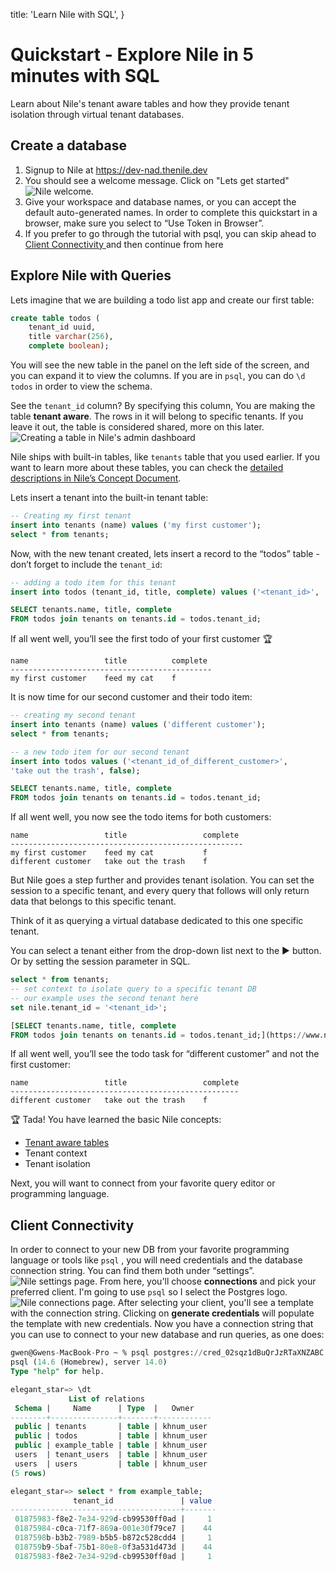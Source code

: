 
  title: 'Learn Nile with SQL',
}

# Quickstart - Explore Nile in 5 minutes with SQL

Learn about Nile's tenant aware tables and how they provide tenant isolation through virtual tenant databases.

## Create a database

1. Signup to Nile at https://dev-nad.thenile.dev 
2. You should see a welcome message. Click on "Lets get started"
![Nile welcome.](/images/nad-welcome.png)
3. Give your workspace and database names, or you can accept the default auto-generated names. In order to complete this quickstart in a browser, make sure you select to “Use Token in Browser”. 
4. If you prefer to go through the tutorial with psql, you can skip ahead to <a href="#client-connectivity"> Client Connectivity </a> and then continue from here

## Explore Nile with Queries
Lets imagine that we are building a todo list app and create our first table:
```sql
create table todos (
    tenant_id uuid, 
    title varchar(256), 
    complete boolean);
```
You will see the new table in the panel on the left side of the screen, and you can expand it to view the columns. If you are in `psql`, you can do `\d todos` in order to view the schema.

See the  `tenant_id` column? By specifying this column, You are making the table **tenant aware**. The rows in it will belong to specific tenants. If you leave it out, the table is considered shared, more on this later.
![Creating a table in Nile's admin dashboard](/images/nad-create-table.png)

Nile ships with built-in tables, like `tenants` table that you used earlier. If you want to learn more about these tables, you can check the [detailed descriptions in Nile’s Concept Document](https://www.notion.so/640f7364152a4941990cf6351b065049?pvs=21).

Lets insert a tenant into the built-in tenant table:

```sql
-- Creating my first tenant
insert into tenants (name) values ('my first customer');
select * from tenants;
```

Now, with the new tenant created, lets insert a record to the “todos” table - don’t forget to include the `tenant_id`: 

```sql
-- adding a todo item for this tenant
insert into todos (tenant_id, title, complete) values ('<tenant_id>', 'feed my cat', false);

SELECT tenants.name, title, complete 
FROM todos join tenants on tenants.id = todos.tenant_id;
```

If all went well, you’ll see the first todo of your first customer 🏆

```
name                 title          complete
---------------------------------------------
my first customer    feed my cat    f
```

It is now time for our second customer and their todo item:

```sql
-- creating my second tenant
insert into tenants (name) values ('different customer');
select * from tenants;
```

```sql
-- a new todo item for our second tenant
insert into todos values ('<tenant_id_of_different_customer>', 
'take out the trash', false);

SELECT tenants.name, title, complete 
FROM todos join tenants on tenants.id = todos.tenant_id;
```

If all went well, you now see the todo items for both customers:

```
name                 title                 complete
----------------------------------------------------
my first customer    feed my cat           f
different customer   take out the trash    f
```

But Nile goes a step further and provides tenant isolation. You can set the session to a specific tenant, and every query that follows will only return data that belongs to this specific tenant. 

Think of it as querying a virtual database dedicated to this one specific tenant.

You can select a tenant either from the drop-down list next to the ▶️ button. Or by setting the session parameter in SQL.

```sql
select * from tenants;
-- set context to isolate query to a specific tenant DB
-- our example uses the second tenant here
set nile.tenant_id = '<tenant_id>'; 

[SELECT tenants.name, title, complete 
FROM todos join tenants on tenants.id = todos.tenant_id;](https://www.notion.so/29f295f5cf02418dbbdc13f255e62395?pvs=21)
```

If all went well, you’ll see the todo task for “different customer” and not the first customer:

```
name                 title                 complete
---------------------------------------------------
different customer   take out the trash    f
```

🏆 Tada! You have learned the basic Nile concepts:

- [Tenant aware tables](https://www.notion.so/640f7364152a4941990cf6351b065049?pvs=21)
- Tenant context
- Tenant isolation

Next, you will want to connect from your favorite query editor or programming language.

## Client Connectivity

In order to connect to your new DB from your favorite programming language or tools like `psql` , you will need credentials and the database connection string. You can find them both under “settings”.
![Nile settings page.](/images/nad-settings.png)
From here, you'll choose **connections** and pick your preferred client. I'm going to use `psql` so I select the Postgres logo.
![Nile connections page.](/images/nad-connection-1.png)
After selecting your client, you'll see a template with the connection string. 
Clicking on **generate credentials** will populate the template with new credentials. 
Now you have a connection string that you can use to connect to your new database and run queries, as one does:
```sql
gwen@Gwens-MacBook-Pro ~ % psql postgres://cred_02sqz1dBuQrJzRTaXNZABC:pw_3RLZ9Z7nGWZqXDZ70SRXYZ@dev.khnum.thenile.dev:5432/elegant_star
psql (14.6 (Homebrew), server 14.0)
Type "help" for help.

elegant_star=> \dt
             List of relations
 Schema |     Name      | Type  |   Owner
--------+---------------+-------+------------
 public | tenants       | table | khnum_user
 public | todos         | table | khnum_user
 public | example_table | table | khnum_user
 users  | tenant_users  | table | khnum_user
 users  | users         | table | khnum_user
(5 rows)

elegant_star=> select * from example_table;
              tenant_id               | value
--------------------------------------+-------
 01875983-f8e2-7e34-929d-cb99530ff0ad |     1
 01875984-c0ca-71f7-869a-001e30f79ce7 |    44
 0187598b-b3b2-7989-b5b5-b872c528cdd4 |     1
 018759b9-5baf-75b1-80e8-0f3a531d473d |    44
 01875983-f8e2-7e34-929d-cb99530ff0ad |     1
```

